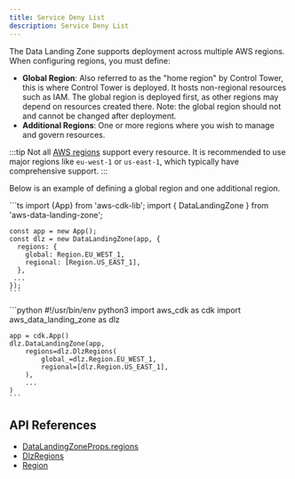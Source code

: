 ```yaml
---
title: Service Deny List
description: Service Deny List
---
```


The Data Landing Zone supports deployment across multiple AWS regions. When configuring regions, you must define:
- **Global Region**: Also referred to as the "home region" by Control Tower, this is where Control Tower is deployed.
It hosts non-regional resources such as IAM. The global region is deployed first, as other regions may depend on
resources created there. Note: the global region should not and cannot be changed after deployment.
- **Additional Regions**: One or more regions where you wish to manage and govern resources.

:::tip
Not all [AWS regions](https://docs.aws.amazon.com/controltower/latest/userguide/region-how.html) support every resource.
It is recommended to use major regions like `eu-west-1` or `us-east-1`, which typically have comprehensive support.
:::

Below is an example of defining a global region and one additional region.

<DualCode>
  <Fragment slot="ts">
    ```ts
    import {App} from 'aws-cdk-lib';
    import { DataLandingZone } from 'aws-data-landing-zone';

    const app = new App();
    const dlz = new DataLandingZone(app, {
      regions: {
        global: Region.EU_WEST_1,
        regional: [Region.US_EAST_1],
      },
     ...
    });
    ```

  </Fragment>
  <Fragment slot="python">
    ```python
    #!/usr/bin/env python3
    import aws_cdk as cdk
    import aws_data_landing_zone as dlz

    app = cdk.App()
    dlz.DataLandingZone(app,
        regions=dlz.DlzRegions(
            global_=dlz.Region.EU_WEST_1,
            regional=[dlz.Region.US_EAST_1],
        ),
        ...
    )
    ```

  </Fragment>
</DualCode>

## API References
- [DataLandingZoneProps.regions](/reference/api#aws-data-landing-zone.DataLandingZoneProps.property.regions)
- [DlzRegions](/reference/api#aws-data-landing-zone.DlzRegions)
- [Region](/reference/api#aws-data-landing-zone.Region)
